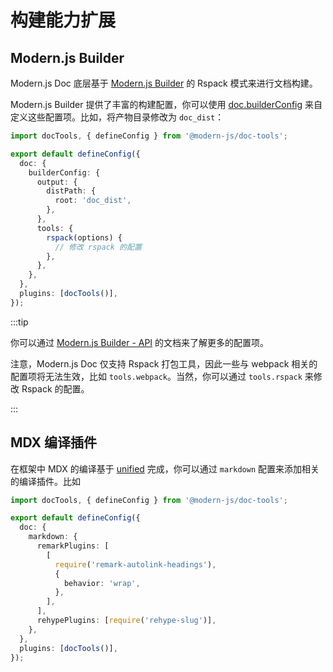# 构建能力扩展

## Modern.js Builder

Modern.js Doc 底层基于 [Modern.js Builder](https://modernjs.dev/builder/) 的 Rspack 模式来进行文档构建。

Modern.js Builder 提供了丰富的构建配置，你可以使用 [doc.builderConfig](/api/config/config-build.html#builderconfig) 来自定义这些配置项。比如，将产物目录修改为 `doc_dist`：

```ts title="modern.config.ts"
import docTools, { defineConfig } from '@modern-js/doc-tools';

export default defineConfig({
  doc: {
    builderConfig: {
      output: {
        distPath: {
          root: 'doc_dist',
        },
      },
      tools: {
        rspack(options) {
          // 修改 rspack 的配置
        },
      },
    },
  },
  plugins: [docTools()],
});
```

:::tip

你可以通过 [Modern.js Builder - API](https://modernjs.dev/builder/api/index.html) 的文档来了解更多的配置项。

注意，Modern.js Doc 仅支持 Rspack 打包工具，因此一些与 webpack 相关的配置项将无法生效，比如 `tools.webpack`。当然，你可以通过 `tools.rspack` 来修改 Rspack 的配置。

:::

## MDX 编译插件

在框架中 MDX 的编译基于 [unified](https://github.com/unifiedjs/unified) 完成，你可以通过 `markdown` 配置来添加相关的编译插件。比如

```ts title="modern.config.ts"
import docTools, { defineConfig } from '@modern-js/doc-tools';

export default defineConfig({
  doc: {
    markdown: {
      remarkPlugins: [
        [
          require('remark-autolink-headings'),
          {
            behavior: 'wrap',
          },
        ],
      ],
      rehypePlugins: [require('rehype-slug')],
    },
  },
  plugins: [docTools()],
});
```
